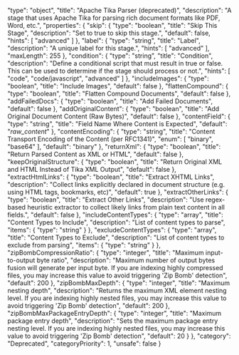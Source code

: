   "type": "object",
  "title": "Apache Tika Parser (deprecated)",
  "description": "A stage that uses Apache Tika for parsing rich document formats like PDF, Word, etc.",
  "properties": {
    "skip": {
      "type": "boolean",
      "title": "Skip This Stage",
      "description": "Set to true to skip this stage.",
      "default": false,
      "hints": [
        "advanced"
      ]
    },
    "label": {
      "type": "string",
      "title": "Label",
      "description": "A unique label for this stage.",
      "hints": [
        "advanced"
      ],
      "maxLength": 255
    },
    "condition": {
      "type": "string",
      "title": "Condition",
      "description": "Define a conditional script that must result in true or false. This can be used to determine if the stage should process or not.",
      "hints": [
        "code",
        "code/javascript",
        "advanced"
      ]
    },
    "includeImages": {
      "type": "boolean",
      "title": "Include Images",
      "default": false
    },
    "flattenCompound": {
      "type": "boolean",
      "title": "Flatten Compound Documents",
      "default": false
    },
    "addFailedDocs": {
      "type": "boolean",
      "title": "Add Failed Documents",
      "default": false
    },
    "addOriginalContent": {
      "type": "boolean",
      "title": "Add Original Document Content (Raw Bytes)",
      "default": false
    },
    "contentField": {
      "type": "string",
      "title": "Field Name Where Content is Expected",
      "default": "_raw_content_"
    },
    "contentEncoding": {
      "type": "string",
      "title": "Content Transport Encoding of the Content (per RFC1341)",
      "enum": [
        "binary",
        "base64"
      ],
      "default": "binary"
    },
    "returnXml": {
      "type": "boolean",
      "title": "Return Parsed Content as XML or HTML",
      "default": false
    },
    "keepOriginalStructure": {
      "type": "boolean",
      "title": "Return Original XML and HTML Instead of Tika XML Output",
      "default": false
    },
    "extractHtmlLinks": {
      "type": "boolean",
      "title": "Extract XHTML Links",
      "description": "Collect links explicitly declared in document structure (e.g. using HTML tags, bookmarks, etc)",
      "default": true
    },
    "extractOtherLinks": {
      "type": "boolean",
      "title": "Extract Other Links",
      "description": "Use regex-based heuristic extractor to collect likely links from plain text content in all fields.",
      "default": false
    },
    "includeContentTypes": {
      "type": "array",
      "title": "Content Types to Include",
      "description": "List of content types to parse",
      "items": {
        "type": "string"
      }
    },
    "excludeContentTypes": {
      "type": "array",
      "title": "Content Types to Exclude",
      "description": "List of content types to exclude from parsing",
      "items": {
        "type": "string"
      }
    },
    "zipBombCompressionRatio": {
      "type": "integer",
      "title": "Maximum input-to-output byte ratio",
      "description": "Maximum number of output bytes fusion will generate per input byte. If you are indexing highly compressed files, you may increase this value to avoid triggering 'Zip Bomb' detection",
      "default": 200
    },
    "zipBombMaxDepth": {
      "type": "integer",
      "title": "Maximum nesting depth",
      "description": "Returns the maximum XML element nesting level. If you are indexing highly nested files, you may increase this value to avoid triggering 'Zip Bomb' detection",
      "default": 200
    },
    "zipBombMaxPackageEntryDepth": {
      "type": "integer",
      "title": "Maximum package entry depth",
      "description": "Sets the maximum package entry nesting level. If you are indexing highly nested files, you may increase this value to avoid triggering 'Zip Bomb' detection",
      "default": 20
    }
  },
  "category": "Deprecated",
  "categoryPriority": 1,
  "unsafe": false
}
